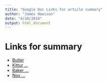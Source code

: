 ```yaml
---
title: "Google Doc Links for article summary"
author: "James Howison"
date: "4/10/2018"
output: html_document
---
```


# Links for summary

- [Butler](https://docs.google.com/document/d/1Q1hsVyzeI8Qi_e0A7t5CA6IxEU0o0IZtWB7q2n4xuaw/edit?usp=sharing)
- [Kittur ...](https://docs.google.com/document/d/1LnTAp6Ze-iM0sflA7JL7nOuLmVjzqZQtXPXS4XBNY14/edit?usp=sharing)
- [Baker ...](https://docs.google.com/document/d/1Q1hsVyzeI8Qi_e0A7t5CA6IxEU0o0IZtWB7q2n4xuaw/edit?usp=sharing)
- [Nov ...](https://docs.google.com/document/d/1VZo37A9YKGMZjYDuth4S-8l8zGWby6SrT151U_PATbQ/edit?usp=sharing)